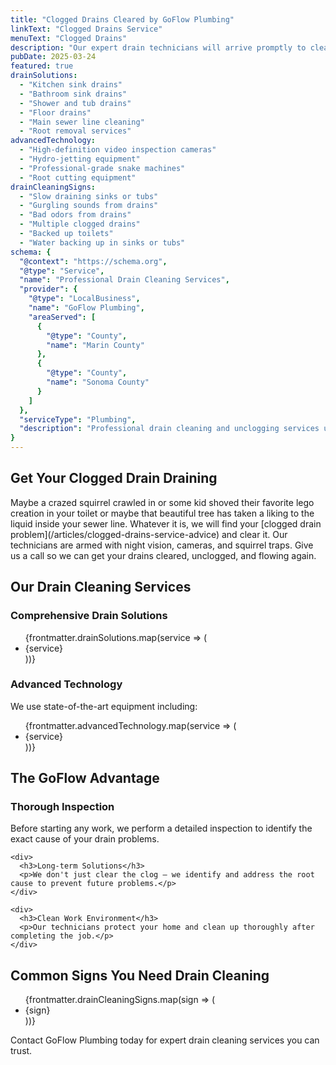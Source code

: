 ```yaml
---
title: "Clogged Drains Cleared by GoFlow Plumbing"
linkText: "Clogged Drains Service"
menuText: "Clogged Drains"
description: "Our expert drain technicians will arrive promptly to clear that drain clean."
pubDate: 2025-03-24
featured: true
drainSolutions:
  - "Kitchen sink drains"
  - "Bathroom sink drains"
  - "Shower and tub drains"
  - "Floor drains"
  - "Main sewer line cleaning"
  - "Root removal services"
advancedTechnology:
  - "High-definition video inspection cameras"
  - "Hydro-jetting equipment"
  - "Professional-grade snake machines"
  - "Root cutting equipment"
drainCleaningSigns:
  - "Slow draining sinks or tubs"
  - "Gurgling sounds from drains"
  - "Bad odors from drains"
  - "Multiple clogged drains"
  - "Backed up toilets"
  - "Water backing up in sinks or tubs"
schema: {
  "@context": "https://schema.org",
  "@type": "Service",
  "name": "Professional Drain Cleaning Services",
  "provider": {
    "@type": "LocalBusiness",
    "name": "GoFlow Plumbing",
    "areaServed": [
      {
        "@type": "County",
        "name": "Marin County"
      },
      {
        "@type": "County",
        "name": "Sonoma County"
      }
    ]
  },
  "serviceType": "Plumbing",
  "description": "Professional drain cleaning and unclogging services using state-of-the-art equipment including video inspection cameras, hydro-jetting, and root cutting equipment."
}
---
```


<article itemScope itemType="https://schema.org/Service">
<h1 itemProp="name">Get Your Clogged Drain Draining</h1>

<div itemProp="description">
  <p>
    Maybe a crazed squirrel crawled in or some kid shoved their favorite lego creation in your toilet or maybe that beautiful tree has taken a liking to the liquid inside your sewer line. Whatever it is, we will find your [clogged drain problem](/articles/clogged-drains-service-advice) and clear it. Our technicians are armed with night vision, cameras, and squirrel traps. Give us a call so we can get your drains cleared, unclogged, and flowing again.
  </p>
</div>

<section itemScope itemType="https://schema.org/OfferCatalog">
  <h2>Our Drain Cleaning Services</h2>

  <div>
    <h3>Comprehensive Drain Solutions</h3>
    <ul itemProp="itemListElement">
      {frontmatter.drainSolutions.map(service => (
        <li itemScope itemType="https://schema.org/Offer">
          <span itemProp="itemOffered" itemScope itemType="https://schema.org/Service">
            <span itemProp="name">{service}</span>
          </span>
        </li>
      ))}
    </ul>
  </div>

  <div>
    <h3>Advanced Technology</h3>
    <p>We use state-of-the-art equipment including:</p>
    <ul itemProp="itemListElement">
      {frontmatter.advancedTechnology.map(service => (
        <li itemScope itemType="https://schema.org/Offer">
          <span itemProp="itemOffered" itemScope itemType="https://schema.org/Service">
            <span itemProp="name">{service}</span>
          </span>
        </li>
      ))}
    </ul>
  </div>
</section>

<section itemScope itemType="https://schema.org/LocalBusiness">
  <h2>The GoFlow Advantage</h2>

  <div itemProp="hasOfferCatalog" itemScope itemType="https://schema.org/OfferCatalog">
    <div>
      <h3>Thorough Inspection</h3>
      <p>Before starting any work, we perform a detailed inspection to identify the exact cause of your drain problems.</p>
    </div>

    <div>
      <h3>Long-term Solutions</h3>
      <p>We don't just clear the clog – we identify and address the root cause to prevent future problems.</p>
    </div>

    <div>
      <h3>Clean Work Environment</h3>
      <p>Our technicians protect your home and clean up thoroughly after completing the job.</p>
    </div>
  </div>
</section>

<section itemScope itemType="https://schema.org/Service">
  <h2>Common Signs You Need Drain Cleaning</h2>

  <ul itemProp="serviceOutput">
    {frontmatter.drainCleaningSigns.map(sign => (<li>{sign}</li>))}
  </ul>
</section>

<section itemScope itemType="https://schema.org/ContactPoint">
  <p>
    Contact GoFlow Plumbing today for expert drain cleaning services you can trust.
  </p>
</section>
</article>
